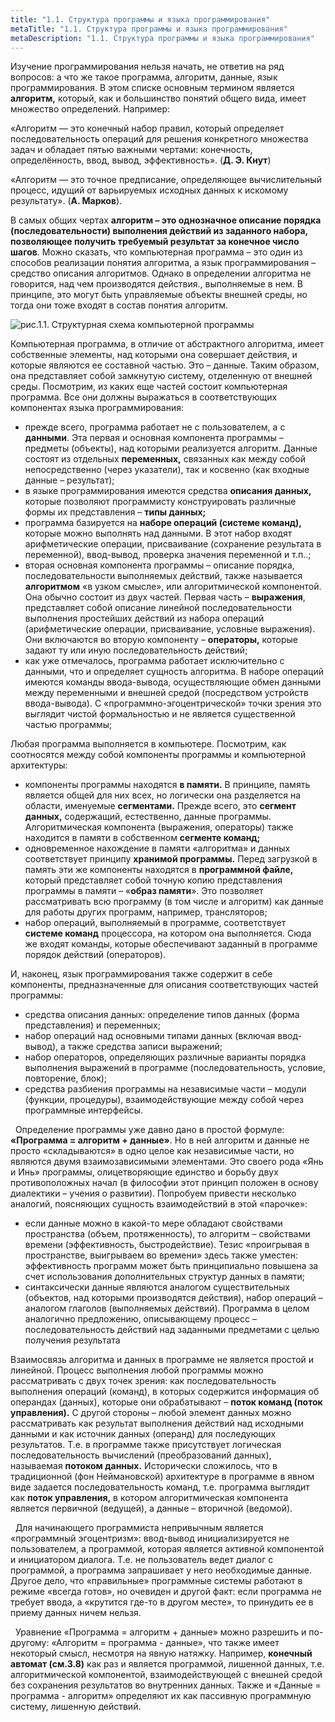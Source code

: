 ```yaml
---
title: "1.1. Структура программы и языка программирования"
metaTitle: "1.1. Структура программы и языка программирования"
metaDescription: "1.1. Структура программы и языка программирования"
---
```


Изучение программирования нельзя начать, не ответив на ряд вопросов: а что же такое программа, алгоритм, данные, язык программирования. В этом списке основным термином является **алгоритм,** который, как и большинство понятий общего вида, имеет множество определений. Например:

«Алгоритм — это конечный набор правил, который определяет последовательность операций для решения конкретного множества задач и обладает пятью важными чертами: конечность, определённость, ввод, вывод, эффективность». \(**Д. Э. Кнут**\)

«Алгоритм — это точное предписание, определяющее вычислительный процесс, идущий от варьируемых исходных данных к искомому результату». \(**А. Марков**\).

В самых общих чертах **алгоритм – это однозначное описание порядка \(последовательности\) выполнения действий из заданного набора, позволяющее получить требуемый результат за конечное число шагов**. Можно сказать, что компьютерная программа – это один из способов реализации понятия алгоритма, а язык программирования – средство описания алгоритмов. Однако в определении алгоритма не говорится, над чем производятся действия., выполняемые в нем. В принципе, это могут быть управляемые объекты внешней среды, но тогда они тоже входят в состав понятия алгоритм.

![рис.1.1. Структурная схема компьютерной программы](./assets/011-01.png)

Компьютерная программа, в отличие от абстрактного алгоритма, имеет собственные элементы, над которыми она совершает действия, и которые являются ее составной частью. Это – данные. Таким образом, она представляет собой замкнутую систему, отделенную от внешней среды. Посмотрим, из каких еще частей состоит компьютерная программа. Все они должны выражаться в соответствующих компонентах языка программирования:

- прежде всего, программа работает не с пользователем, а с **данными**. Эта первая и основная компонента программы – предметы \(объекты\), над которыми реализуется алгоритм. Данные состоят из отдельных **переменных,** связанных как между собой непосредственно \(через указатели\), так и косвенно \(как входные данные – результат\);
- в языке программирования имеются средства **описания данных,** которые позволяют программисту конструировать различные формы их представления – **типы данных;**
- программа базируется на **наборе операций \(системе команд\),** которые можно выполнять над данными. В этот набор входят арифметические операции, присваивание \(сохранение результата в переменной\), ввод-вывод, проверка значения переменной и т.п..;
- вторая основная компонента программы – описание порядка, последовательности выполняемых действий, также называется **алгоритмом** «в узком смысле», или алгоритмической компонентой. Она обычно состоит из двух частей. Первая часть – **выражения**, представляет собой описание линейной последовательности выполнения простейших действий из набора операций \(арифметические операции, присваивание, условные выражения\). Они включаются во вторую компоненту – **операторы,** которые задают ту или иную последовательность действий;
- как уже отмечалось, программа работает исключительно с данными, что и определяет сущность алгоритма. В наборе операций имеются команды ввода-вывода, осуществляющие обмен данными между переменными и внешней средой \(посредством устройств ввода-вывода\). С «программно-эгоцентрической» точки зрения это выглядит чистой формальностью и не является существенной частью программы;

Любая программа выполняется в компьютере. Посмотрим, как соотносятся между собой компоненты программы и компьютерной архитектуры:

- компоненты программы находятся **в памяти.** В принципе, память является общей для них всех, но логически она разделяется на области, именуемые **сегментами.** Прежде всего, это **сегмент данных,** содержащий, естественно, данные программы. Алгоритмическая компонента \(выражения, операторы\) также находится в памяти в собственном **сегменте команд;**
- одновременное нахождение в памяти «алгоритма» и данных соответствует принципу **хранимой программы.** Перед загрузкой в память эти же компоненты находятся в **программной файле,** который представляет собой точную копию представления программы в памяти – «**образ памяти**». Это позволяет рассматривать всю программу \(в том числе и алгоритм\) как данные для работы других программ, например, трансляторов;
- набор операций, выполняемый в программе, соответствует **системе команд** процессора, на котором она выполняется. Сюда же входят команды, которые обеспечивают заданный в программе порядок действий \(операторов\).

И, наконец, язык программирования также содержит в себе компоненты, предназначенные для описания соответствующих частей программы:

- средства описания данных: определение типов данных \(форма представления\) и переменных;
- набор операций над основными типами данных \(включая ввод-вывод\), а также средства записи выражений;
- набор операторов, определяющих различные варианты порядка выполнения выражений в программе \(последовательность, условие, повторение, блок\);
- средства разбиения программы на независимые части – модули \(функции, процедуры\), взаимодействующие между собой через программные интерфейсы.

&nbsp;<Icon name="YinAndYang"/> Определение программы уже давно дано в простой формуле: **«Программа = алгоритм + данные»**. Но в ней алгоритм и данные не просто «складываются» в одно целое как независимые части, но являются двумя взаимозависимыми элементами. Это своего рода «Янь и Инь» программы, олицетворяющие единство и борьбу двух противоположных начал \(в философии этот принцип положен в основу диалектики – учения о развитии\). Попробуем привести несколько аналогий, поясняющих сущность взаимодействий в этой «парочке»:

- если данные можно в какой-то мере обладают свойствами пространства \(объем, протяженность\), то алгоритм – свойствами времени \(эффективность, быстродействие\). Тезис «проигрывая в пространстве, выигрываем во времени» здесь также уместен: эффективность программ может быть принципиально повышена за счет использования дополнительных структур данных в памяти;
- cинтаксически данные являются аналогом существительных \(объектов, над которыми производятся действия\), набор операций – аналогом глаголов \(выполняемых действий\). Программа в целом аналогично предложению, описывающему процесс – последовательность действий над заданными предметами с целью получения результата

Взаимосвязь алгоритма и данных в программе не является простой и линейной. Процесс выполнения любой программы можно рассматривать с двух точек зрения: как последовательность выполнения операций \(команд\), в которых содержится информация об операндах \(данных\), которые они обрабатывают – **поток команд \(поток управления\).** С другой стороны – любой элемент данных можно рассматривать как результат выполнения действий над исходными данными и как источник данных \(операнд\) для последующих результатов. Т.е. в программе также присутствует логическая последовательность вычислений \(преобразований данных\), называемая **потоком данных.** Исторически сложилось, что в традиционной \(фон Неймановской\) архитектуре в программе в явном виде задается последовательность команд, т.е. программа выглядит как **поток управления,** в котором алгоритмическая компонента является первичной \(ведущей\), а данные – вторичной \(ведомой\).

&nbsp;<Icon name="YinAndYang"/> Для начинающего программиста непривычным является «программный эгоцентризм»: ввод-вывод инициализируется не пользователем, а программой, которая является активной компонентой и инициатором диалога. Т.е. не пользователь ведет диалог с программой, а программа запрашивает у него необходимые данные. Другое дело, что «правильные» программные системы работают в режиме «всегда готов», но очевиден и другой факт: если программа не требует ввода, а «крутится где-то в другом месте», то принудить ее в приему данных ничем нельзя.

&nbsp;<Icon name="Smile"/> Уравнение «Программа = алгоритм + данные» можно разрешить и по-другому: «Алгоритм = программа - данные», что также имеет некоторый смысл, несмотря на явную натяжку. Например, **конечный автомат \(**см**.3.8\)** как раз и является программой, лишенной данных, т.е. алгоритмической компонентой, взаимодействующей с внешней средой без сохранения результатов во внутренних данных. Также и «Данные = программа - алгоритм» определяют их как пассивную программную систему, лишенную действий.

